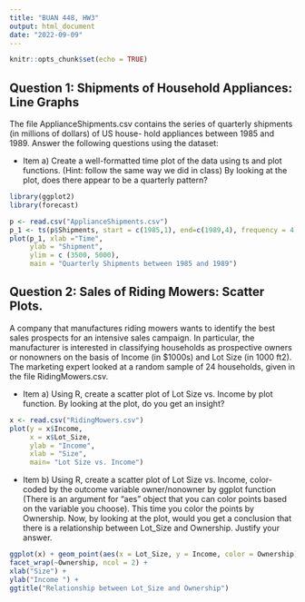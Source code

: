 ---
title: "BUAN 448, HW3"
output: html_document
date: "2022-09-09"
---

```{r setup, include=FALSE}
knitr::opts_chunk$set(echo = TRUE)
```

## Question 1: Shipments of Household Appliances: Line Graphs

The file ApplianceShipments.csv contains the series of quarterly shipments (in millions of dollars) of US house- hold appliances between 1985 and 1989. Answer the following questions using the dataset: 

* Item a) Create a well-formatted time plot of the data using ts and plot functions. (Hint: follow the same way we did in class) By looking at the plot, does there appear to be a quarterly pattern?

```{r code, Place your r code here for Q1 part a}
library(ggplot2)
library(forecast)

p <- read.csv("ApplianceShipments.csv")
p_1 <- ts(p$Shipments, start = c(1985,1), end=c(1989,4), frequency = 4)
plot(p_1, xlab ="Time",
     ylab = "Shipment",
     ylim = c (3500, 5000),
     main = "Quarterly Shipments between 1985 and 1989")
```


## Question 2: Sales of Riding Mowers: Scatter Plots.
A company that manufactures riding mowers wants to identify the best sales prospects for an intensive sales campaign. In particular, the manufacturer is interested in classifying households as prospective owners or nonowners on the basis of Income (in $1000s) and Lot Size (in 1000 ft2). The marketing expert looked at a random sample of 24 households, given in the file RidingMowers.csv.

* Item a) Using R, create a scatter plot of Lot Size vs. Income by plot function. By looking at the plot, do you get an insight? 


```{r code, Place your r code here for Q2 part a}
x <- read.csv("RidingMowers.csv")
plot(y = x$Income,
     x = x$Lot_Size,
     ylab = "Income",
     xlab = "Size",
     main= "Lot Size vs. Income")
```

* Item b) Using R, create a scatter plot of Lot Size vs. Income, color-coded by the outcome variable owner/nonowner by ggplot function (There is an argument for "aes" object that you can color points based on the variable you choose). This time you color the points by Ownership. Now, by looking at the plot, would you get a conclusion that there is a relationship between Lot_Size and Ownership. Justify your answer. 


```{r code, Place your r code here for Q2 part b}
ggplot(x) + geom_point(aes(x = Lot_Size, y = Income, color = Ownership)) +
facet_wrap(~Ownership, ncol = 2) +
xlab("Size") +
ylab("Income ") +
ggtitle("Relationship between Lot_Size and Ownership")
```

